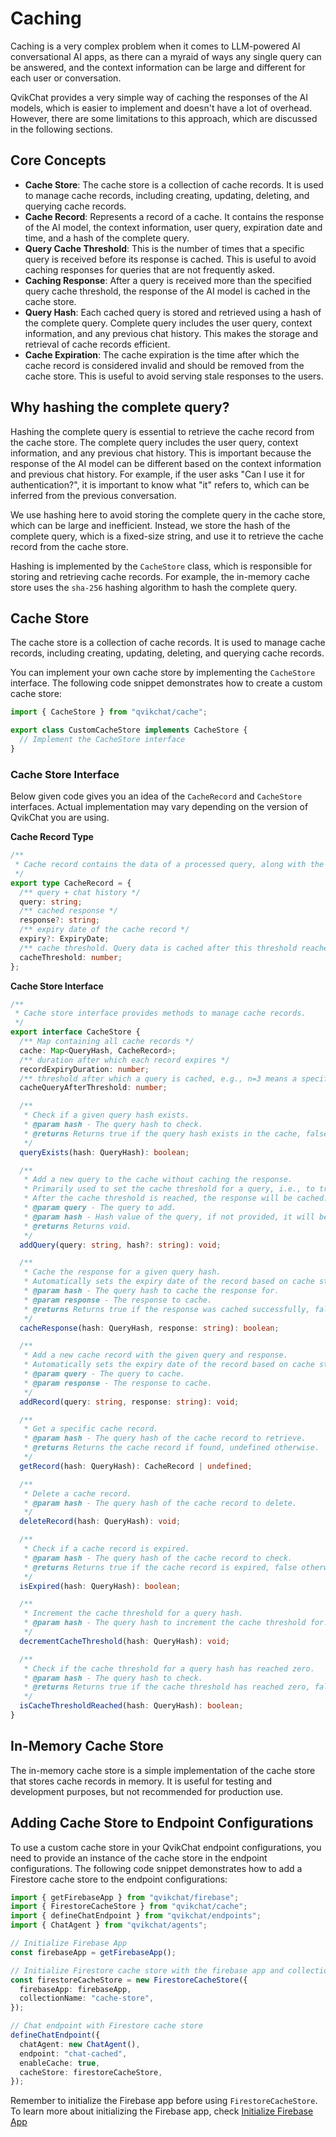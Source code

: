 # Caching

Caching is a very complex problem when it comes to LLM-powered AI conversational AI apps, as there can a myraid of ways any single query can be answered, and the context information can be large and different for each user or conversation.

QvikChat provides a very simple way of caching the responses of the AI models, which is easier to implement and doesn't have a lot of overhead. However, there are some limitations to this approach, which are discussed in the following sections.

## Core Concepts

- **Cache Store**: The cache store is a collection of cache records. It is used to manage cache records, including creating, updating, deleting, and querying cache records.
- **Cache Record**: Represents a record of a cache. It contains the response of the AI model, the context information, user query, expiration date and time, and a hash of the complete query.
- **Query Cache Threshold**: This is the number of times that a specific query is received before its response is cached. This is useful to avoid caching responses for queries that are not frequently asked.
- **Caching Response**: After a query is received more than the specified query cache threshold, the response of the AI model is cached in the cache store.
- **Query Hash**: Each cached query is stored and retrieved using a hash of the complete query. Complete query includes the user query, context information, and any previous chat history. This makes the storage and retrieval of cache records efficient.
- **Cache Expiration**: The cache expiration is the time after which the cache record is considered invalid and should be removed from the cache store. This is useful to avoid serving stale responses to the users.

## Why hashing the complete query?

Hashing the complete query is essential to retrieve the cache record from the cache store. The complete query includes the user query, context information, and any previous chat history. This is important because the response of the AI model can be different based on the context information and previous chat history. For example, if the user asks "Can I use it for authentication?", it is important to know what "it" refers to, which can be inferred from the previous conversation.

We use hashing here to avoid storing the complete query in the cache store, which can be large and inefficient. Instead, we store the hash of the complete query, which is a fixed-size string, and use it to retrieve the cache record from the cache store.

Hashing is implemented by the `CacheStore` class, which is responsible for storing and retrieving cache records. For example, the in-memory cache store uses the `sha-256` hashing algorithm to hash the complete query.

## Cache Store

The cache store is a collection of cache records. It is used to manage cache records, including creating, updating, deleting, and querying cache records.

You can implement your own cache store by implementing the `CacheStore` interface. The following code snippet demonstrates how to create a custom cache store:

```typescript copy
import { CacheStore } from "qvikchat/cache";

export class CustomCacheStore implements CacheStore {
  // Implement the CacheStore interface
}
```

### Cache Store Interface

Below given code gives you an idea of the `CacheRecord` and `CacheStore` interfaces. Actual implementation may vary depending on the version of QvikChat you are using.

**Cache Record Type**

```typescript copy
/**
 * Cache record contains the data of a processed query, along with the expiry date of the record.
 */
export type CacheRecord = {
  /** query + chat history */
  query: string;
  /** cached response */
  response?: string;
  /** expiry date of the cache record */
  expiry?: ExpiryDate;
  /** cache threshold. Query data is cached after this threshold reaches zero. Avoids the need to cache all data for every query. */
  cacheThreshold: number;
};
```

**Cache Store Interface**

```typescript copy
/**
 * Cache store interface provides methods to manage cache records.
 */
export interface CacheStore {
  /** Map containing all cache records */
  cache: Map<QueryHash, CacheRecord>;
  /** duration after which each record expires */
  recordExpiryDuration: number;
  /** threshold after which a query is cached, e.g., n=3 means a specific query will be cached if received more than 3 times */
  cacheQueryAfterThreshold: number;

  /**
   * Check if a given query hash exists.
   * @param hash - The query hash to check.
   * @returns Returns true if the query hash exists in the cache, false otherwise.
   */
  queryExists(hash: QueryHash): boolean;

  /**
   * Add a new query to the cache without caching the response.
   * Primarily used to set the cache threshold for a query, i.e., to track the number of times this query is received.
   * After the cache threshold is reached, the response will be cached.
   * @param query - The query to add.
   * @param hash - Hash value of the query, if not provided, it will be generated.
   * @returns Returns void.
   */
  addQuery(query: string, hash?: string): void;

  /**
   * Cache the response for a given query hash.
   * Automatically sets the expiry date of the record based on cache store configurations.
   * @param hash - The query hash to cache the response for.
   * @param response - The response to cache.
   * @returns Returns true if the response was cached successfully, false otherwise.
   */
  cacheResponse(hash: QueryHash, response: string): boolean;

  /**
   * Add a new cache record with the given query and response.
   * Automatically sets the expiry date of the record based on cache store configurations.
   * @param query - The query to cache.
   * @param response - The response to cache.
   */
  addRecord(query: string, response: string): void;

  /**
   * Get a specific cache record.
   * @param hash - The query hash of the cache record to retrieve.
   * @returns Returns the cache record if found, undefined otherwise.
   */
  getRecord(hash: QueryHash): CacheRecord | undefined;

  /**
   * Delete a cache record.
   * @param hash - The query hash of the cache record to delete.
   */
  deleteRecord(hash: QueryHash): void;

  /**
   * Check if a cache record is expired.
   * @param hash - The query hash of the cache record to check.
   * @returns Returns true if the cache record is expired, false otherwise.
   */
  isExpired(hash: QueryHash): boolean;

  /**
   * Increment the cache threshold for a query hash.
   * @param hash - The query hash to increment the cache threshold for.
   */
  decrementCacheThreshold(hash: QueryHash): void;

  /**
   * Check if the cache threshold for a query hash has reached zero.
   * @param hash - The query hash to check.
   * @returns Returns true if the cache threshold has reached zero, false otherwise.
   */
  isCacheThresholdReached(hash: QueryHash): boolean;
}
```

## In-Memory Cache Store

The in-memory cache store is a simple implementation of the cache store that stores cache records in memory. It is useful for testing and development purposes, but not recommended for production use.

## Adding Cache Store to Endpoint Configurations

To use a custom cache store in your QvikChat endpoint configurations, you need to provide an instance of the cache store in the endpoint configurations. The following code snippet demonstrates how to add a Firestore cache store to the endpoint configurations:

```typescript copy {20}
import { getFirebaseApp } from "qvikchat/firebase";
import { FirestoreCacheStore } from "qvikchat/cache";
import { defineChatEndpoint } from "qvikchat/endpoints";
import { ChatAgent } from "qvikchat/agents";

// Initialize Firebase App
const firebaseApp = getFirebaseApp();

// Initialize Firestore cache store with the firebase app and collection name
const firestoreCacheStore = new FirestoreCacheStore({
  firebaseApp: firebaseApp,
  collectionName: "cache-store",
});

// Chat endpoint with Firestore cache store
defineChatEndpoint({
  chatAgent: new ChatAgent(),
  endpoint: "chat-cached",
  enableCache: true,
  cacheStore: firestoreCacheStore,
});
```

Remember to initialize the Firebase app before using `FirestoreCacheStore`. To learn more about initializing the Firebase app, check [Initialize Firebase App](/integrations/firebase#initialize-firebase-app)
